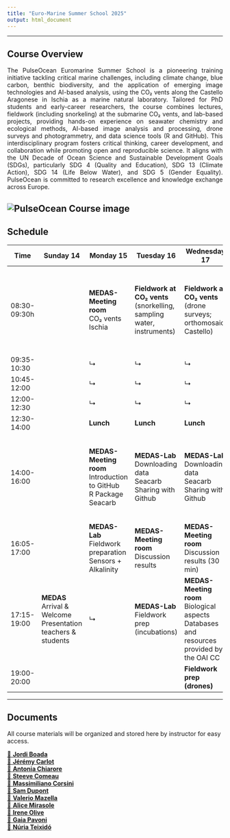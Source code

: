```yaml
---
title: "Euro-Marine Summer School 2025"
output: html_document
---
```


<style>
.justified {
  text-align: justify;
  text-justify: inter-word;
}
</style>

---

## **Course Overview**

<div class="justified">
The PulseOcean Euromarine Summer School is a pioneering training initiative tackling critical
marine challenges, including climate change, blue carbon, benthic biodiversity, and the
application of emerging image technologies and AI-based analysis, using the CO₂ vents along
the Castello Aragonese in Ischia as a marine natural laboratory.
Tailored for PhD students and early-career researchers, the course combines lectures, fieldwork
(including snorkeling) at the submarine CO₂ vents, and lab-based projects, providing hands-on
experience on seawater chemistry and ecological methods, AI-based image analysis and
processing, drone surveys and photogrammetry, and data science tools (R and GitHub).
This interdisciplinary program fosters critical thinking, career development, and collaboration
while promoting open and reproducible science. It aligns with the UN Decade of Ocean Science
and Sustainable Development Goals (SDGs), particularly SDG 4 (Quality and Education), SDG
13 (Climate Action), SDG 14 (Life Below Water), and SDG 5 (Gender Equality). PulseOcean is
committed to research excellence and knowledge exchange across Europe.
</div>

![PulseOcean Course image](pictures/Figure_1_Castello.png)
---

## **Schedule**

| Time          | Sunday 14                           | Monday 15                                            | Tuesday 16                                             | Wednesday 17                                          | Thursday 18                                            | Friday 19                                              | Saturday 20                           |
|---------------|-----------------------------------|-----------------------------------------------------|--------------------------------------------------------|-------------------------------------------------------|--------------------------------------------------------|---------------------------------------------------------|-------------------------------------|
| 08:30-09:30h  |                                   | **MEDAS-Meeting room**<br>CO₂ vents Ischia           | **Fieldwork at CO₂ vents**<br>(snorkelling, sampling water, instruments) | **Fieldwork at CO₂ vents**<br>(drone surveys; orthomosaic Castello) | **MEDAS-Meeting room**<br>TagLab: Training your network & Hands-on dataset preparation | **MEDAS-Meeting room**<br>TagLab: Training your network & Hands-on dataset preparation | **MEDAS-Meeting room**<br>TagLab: training results |
| 09:35-10:30   |                                   | ↳                                                   | ↳                                                      | ↳                                                     | ↳                                                        | ↳                                                         | ↳                                    | ↳
| 10:45-12:00   |                                   | ↳                                                   | ↳                                                        | ↳                                                       | ↳                                                        | ↳                                                         | ↳                                     | ↳
| 12:00-12:30   |                                   | ↳                                                   | ↳                                                       | ↳                                                      | ↳                                                        | ↳                                                        | ↳                                     | ↳
| 12:30-14:00   |                                   | **Lunch**                                                     | **Lunch**                                                       | **Lunch**                                                      | **Lunch**                                              | **Lunch**                                                        | **Lunch**                                    | **Lunch**
| 14:00-16:00   |                                   | **MEDAS-Meeting room**<br>Introduction to GitHub<br>R Package Seacarb | **MEDAS-Lab**<br>Downloading data Seacarb<br>Sharing with Github | **MEDAS-Lab**<br>Downloading data Seacarb<br>Sharing with Github | **MEDAS-Meeting room**<br>Wrap up 1st part<br>Photogrammetry with aerial images | **MEDAS-Meeting room**<br>TagLab: Training your network & Hands-on dataset preparation | **MEDAS-Meeting room**<br>Final discussion & questionnaire | ↳
| 16:05-17:00   |                                   | **MEDAS-Lab**<br>Fieldwork preparation<br>Sensors + Alkalinity | **MEDAS-Meeting room**<br>Discussion results           | **MEDAS-Meeting room**<br>Discussion results (30 min) | **MEDAS-Meeting room**<br>Remote Sensing for ecological studies | ↳                                                        |                                     | 
| 17:15-19:00   | **MEDAS**<br>Arrival & Welcome<br>Presentation teachers & students | ↳                                                     | **MEDAS-Lab**<br>Fieldwork prep (incubations)           | **MEDAS-Meeting room**<br>Biological aspects<br>Databases and resources provided by the OAI CC | ↳                                                       | ↳                                                        |                                     |
| 19:00-20:00   |                                   |                                                     |                                                        | **Fieldwork prep (drones)**                             |                                                        |                                                         |                                     |


---

## **Documents**

All course materials will be organized and stored here by instructor for easy access.

[📁 **Jordi Boada**](https://github.com/nuriateixidolab/nuriateixidolab.github.io/tree/main/Documents/Jordi%20Boada)  
[📁 **Jérémy Carlot**](https://github.com/nuriateixidolab/nuriateixidolab.github.io/tree/main/Documents/Jeremy%20Carlot)  
[📁 **Antonia Chiarore**](https://github.com/nuriateixidolab/nuriateixidolab.github.io/tree/main/Documents/Antonia%20Chiarore)  
[📁 **Steeve Comeau**](https://github.com/nuriateixidolab/nuriateixidolab.github.io/tree/main/Documents/Steeve%20Comeau)  
[📁 **Massimiliano Corsini**](https://github.com/nuriateixidolab/nuriateixidolab.github.io/tree/main/Documents/Massimiliano%20Corsini)  
[📁 **Sam Dupont**](https://github.com/nuriateixidolab/nuriateixidolab.github.io/tree/main/Documents/Sam%20Dupont)  
[📁 **Valerio Mazella**](https://github.com/nuriateixidolab/nuriateixidolab.github.io/tree/main/Documents/Valerio%20Mazella)  
[📁 **Alice Mirasole**](https://github.com/nuriateixidolab/nuriateixidolab.github.io/tree/main/Documents/Alice%20Mirasole)  
[📁 **Irene Olive**](https://github.com/nuriateixidolab/nuriateixidolab.github.io/tree/main/Documents/Irene%20Olive)  
[📁 **Gaia Pavoni**](https://github.com/nuriateixidolab/nuriateixidolab.github.io/tree/main/Documents/Gaia%20Pavoni)  
[📁 **Núria Teixidó**](https://github.com/nuriateixidolab/nuriateixidolab.github.io/tree/main/Documents/Nuria%20Teixido)  